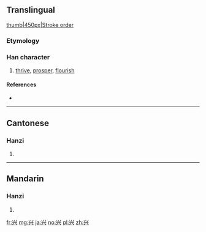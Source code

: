 {{also|興}}
==Translingual==
[[image:兴-bw.png|thumb|450px|Stroke order]]
===Etymology===
{{Han simp|興}}

===Han character===
{{Han char|rn=12|rad=八|as=04|sn=6|four=|canj=FMC|ids=}}

# [[thrive]], [[prosper]], [[flourish]]

====References====
* {{Han ref|kx=0127.091|hdz=10243.050|uh=5174|ud=20852}}

----

==Cantonese==

===Hanzi===
{{yue-hanzi|jyut=[[hing1]], [[hing3]]|y=hing1, hing3|tra=興}}

# {{defn|lang=yue|sort=八04}}

----

==Mandarin==

===Hanzi===
{{cmn-hanzi|tra=興|pin=[[xīng]] ([[xing1]]), [[xìng]] ([[xing4]])|wg=hsing<sup>1</sup>, hsing<sup>4</sup>}}

# {{defn|lang=cmn|sort=八04}}

[[fr:兴]]
[[mg:兴]]
[[ja:兴]]
[[no:兴]]
[[pl:兴]]
[[zh:兴]]